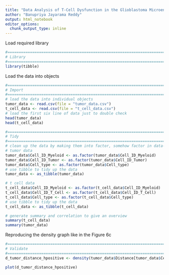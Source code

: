 ```yaml
---
title: "Data Analysis of T-Cell Dysfunction in the Glioblastoma Microenvironment is Mediated by Myeloid Cells Releasing Interleukin-10"
author: "Banupriya Jayarama Reddy"
output: html_notebook
editor_options: 
  chunk_output_type: inline
---
```


Load required library

```r
#===============================================================================
# Library
#===============================================================================
library(tibble)
```


Load the data into objects

```r
#===============================================================================
# Import
#===============================================================================
# load the data into individual objects
tumor_data <- read.csv(file = "tumor_data.csv")
t_cell_data <- read.csv(file = "t_cell_data.csv")
# load the first six line of data just to double check
head(tumor_data)
head(t_cell_data)

#===============================================================================
# Tidy
#===============================================================================
# clean up the data by making them into factor, somehow factor in data-preprocessor.R did not work
# tumor data
tumor_data$Cell_ID_Myeloid <- as.factor(tumor_data$Cell_ID_Myeloid)
tumor_data$Cell_ID_Tumor <- as.factor(tumor_data$Cell_ID_Tumor)
tumor_data$Cell_type <- as.factor(tumor_data$Cell_type)
# use tibble to tidy up the data
tumor_data <- as_tibble(tumor_data)

# t cell data
t_cell_data$Cell_ID_Myeloid <- as.factor(t_cell_data$Cell_ID_Myeloid)
t_cell_data$Cell_ID_T_Cell <- as.factor(t_cell_data$Cell_ID_T_Cell)
t_cell_data$Cell_type <- as.factor(t_cell_data$Cell_type)
# use tibble to tidy up the data
t_cell_data <- as_tibble(t_cell_data)

# generate summary and correlation to give an overview
summary(t_cell_data)
summary(tumor_data)
```

Reproducing the density graph like in the Figure 6c

```r
#===============================================================================
# Validate
#===============================================================================
d_tumor_distance_hpositive <- density(tumor_data$Distance[tumor_data$Cell_type == "H+"])

plot(d_tumor_distance_hpositive)
```

